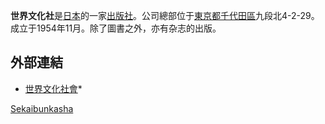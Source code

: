 {{japanese|japanese=世界文化社|kana=せかいぶんかしゃ|romaji=Sekaibunkasha}}

'''世界文化社'''是[[日本|日本]]的一家[[出版社|出版社]]。公司總部位于[[東京都|東京都]][[千代田區|千代田區]]九段北4-2-29。成立于1954年11月。除了圖書之外，亦有杂志的出版。

 
== 外部連結 ==
*[http://www.sekaibunka.com/ 世界文化社會]*{{Wayback|url=http://www.sekaibunka.com/ |date=20070718010126 }}

[[Category:日本出版社|Sekaibunkasha]]